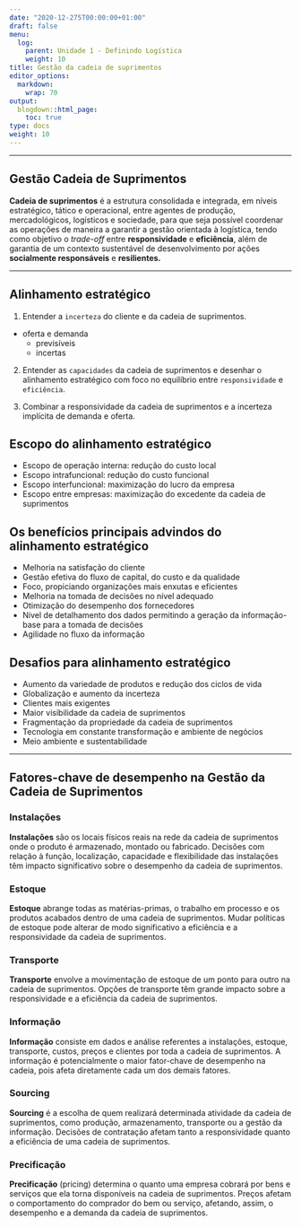 ---
date: "2020-12-275T00:00:00+01:00"
draft: false
menu:
  log:
    parent: Unidade 1 - Definindo Logística
    weight: 10
title: Gestão da cadeia de suprimentos
editor_options: 
  markdown: 
    wrap: 70
output: 
  blogdown::html_page:
    toc: true
type: docs
weight: 10
---

---

## Gestão Cadeia de Suprimentos

**Cadeia de suprimentos** é a estrutura consolidada e integrada, em níveis estratégico, tático e operacional, entre agentes de produção, mercadológicos, logísticos e sociedade, para que seja possível coordenar as operações de maneira a garantir a gestão orientada à logística, tendo como objetivo o _trade-off_ entre **responsividade** e **eficiência**, além de garantia de um contexto sustentável de desenvolvimento por ações **socialmente responsáveis** e **resilientes.** 


---

## Alinhamento estratégico

1. Entender a `incerteza` do cliente e da cadeia de suprimentos.
  - oferta e demanda
    - previsíveis
    - incertas

2. Entender as `capacidades` da cadeia de suprimentos e desenhar o alinhamento estratégico com foco no equilíbrio entre `responsividade` e `eficiência`.

3. Combinar a responsividade da cadeia de suprimentos e a incerteza implícita de demanda e oferta. 


## Escopo do alinhamento estratégico

- Escopo de operação interna: redução do custo local
- Escopo intrafuncional: redução do custo funcional
- Escopo interfuncional: maximização do lucro da empresa
- Escopo entre empresas: maximização do excedente da cadeia de suprimentos


## Os benefícios principais advindos do alinhamento estratégico
- Melhoria na satisfação do cliente   
- Gestão efetiva do fluxo de capital, do custo e da qualidade   
- Foco, propiciando organizações mais enxutas e eficientes   
- Melhoria na tomada de decisões no nível adequado   
- Otimização do desempenho dos fornecedores   
- Nível de detalhamento dos dados permitindo a geração da informação-base para a tomada de decisões   
- Agilidade no fluxo da informação   

## Desafios para alinhamento estratégico

- Aumento da variedade de produtos e redução dos ciclos de vida   
- Globalização e aumento da incerteza   
- Clientes mais exigentes   
- Maior visibilidade da cadeia de suprimentos   
- Fragmentação da propriedade da cadeia de suprimentos   
- Tecnologia em constante transformação e ambiente de negócios   
- Meio ambiente e sustentabilidade   

---

## Fatores-chave de desempenho na Gestão da Cadeia de Suprimentos

### Instalações

**Instalações** são os locais físicos reais na rede da cadeia de suprimentos onde o produto é armazenado, montado ou fabricado. Decisões com relação à função, localização, capacidade e flexibilidade das instalações têm impacto significativo sobre o desempenho da cadeia de suprimentos.

### Estoque

**Estoque** abrange todas as matérias-primas, o trabalho em processo e os produtos acabados dentro de uma cadeia de suprimentos. Mudar políticas de estoque pode alterar de modo significativo a eficiência e a responsividade da cadeia de suprimentos.

### Transporte

**Transporte** envolve a movimentação de estoque de um ponto para outro na cadeia de suprimentos. Opções de transporte têm grande impacto sobre a responsividade e a eficiência da cadeia de suprimentos.

### Informação

**Informação** consiste em dados e análise referentes a instalações, estoque, transporte, custos, preços e clientes por toda a cadeia de suprimentos. A informação é potencialmente o maior fator-chave de desempenho na cadeia, pois afeta diretamente cada um dos demais fatores.

### Sourcing

**Sourcing** é a escolha de quem realizará determinada atividade da cadeia de suprimentos, como produção, armazenamento, transporte ou a gestão da informação. Decisões de contratação afetam tanto a responsividade quanto a eficiência de uma cadeia de suprimentos.

### Precificação

**Precificação** (pricing) determina o quanto uma empresa cobrará por bens e serviços que ela torna disponíveis na cadeia de suprimentos. Preços afetam o comportamento do comprador do bem ou serviço, afetando, assim, o desempenho e a demanda da cadeia de suprimentos.






